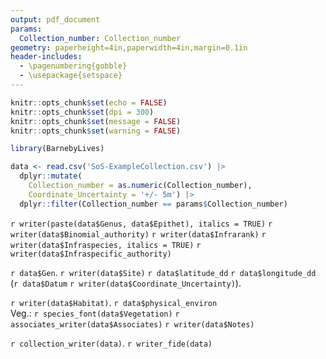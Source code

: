 ```yaml
---
output: pdf_document
params:
  Collection_number: Collection_number
geometry: paperheight=4in,paperwidth=4in,margin=0.1in
header-includes:
  - \pagenumbering{gobble}
  - \usepackage{setspace}
---
```


```r
knitr::opts_chunk$set(echo = FALSE)
knitr::opts_chunk$set(dpi = 300) 
knitr::opts_chunk$set(message = FALSE)
knitr::opts_chunk$set(warning = FALSE)
```

```r
library(BarnebyLives)
```

```r
data <- read.csv('SoS-ExampleCollection.csv') |>
  dplyr::mutate(
    Collection_number = as.numeric(Collection_number), 
    Coordinate_Uncertainty = '+/- 5m') |>
  dplyr::filter(Collection_number == params$Collection_number)
```

\begin{center}
\textbf{\LARGE Seeds of Success}
\end{center}
\begin{flushright}
\uppercase{`r data$Family`}
\end{flushright}
\begingroup
\large
`r writer(paste(data$Genus, data$Epithet), italics = TRUE)` `r writer(data$Binomial_authority)` `r writer(data$Infrarank)` `r  writer(data$Infraspecies, italics = TRUE)` `r writer(data$Infraspecific_authority)`  
\normalsize
\endgroup

\vspace*{\fill}
\begingroup
`r data$Gen`. `r writer(data$Site)` `r data$latitude_dd` `r data$longitude_dd` (`r data$Datum` `r writer(data$Coordinate_Uncertainty)`).

`r writer(data$Habitat)`. `r data$physical_environ`  
Veg.: `r species_font(data$Vegetation)` `r associates_writer(data$Associates)`
`r writer(data$Notes)`  
\endgroup
 
\vspace*{\fill}
\begingroup
`r collection_writer(data)`. `r writer_fide(data)`
\endgroup

\begin{center}
{\footnotesize Collected under the auspices of the Bureau of Land Management}
\end{center}
